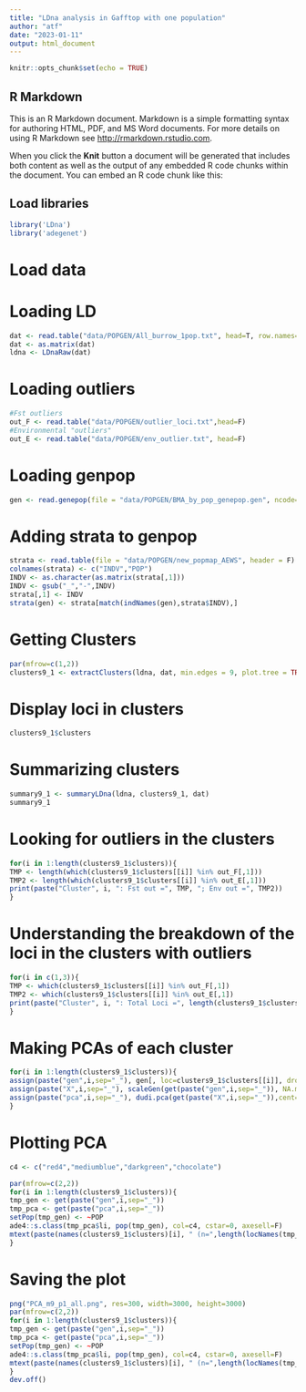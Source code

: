 ---
title: "LDna analysis in Gafftop with one population"
author: "atf"
date: "2023-01-11"
output: html_document
---

```{r setup, include=FALSE}
knitr::opts_chunk$set(echo = TRUE)
```

## R Markdown

This is an R Markdown document. Markdown is a simple formatting syntax for authoring HTML, PDF, and MS Word documents. For more details on using R Markdown see <http://rmarkdown.rstudio.com>.

When you click the **Knit** button a document will be generated that includes both content as well as the output of any embedded R code chunks within the document. You can embed an R code chunk like this:

## Load libraries

```{r}
library('LDna')
library('adegenet')
```

# Load data
# Loading LD
```{r}
dat <- read.table("data/POPGEN/All_burrow_1pop.txt", head=T, row.names=1)
dat <- as.matrix(dat)
ldna <- LDnaRaw(dat)
```

# Loading outliers
```{r}
#Fst outliers
out_F <- read.table("data/POPGEN/outlier_loci.txt",head=F)
#Environmental "outliers"
out_E <- read.table("data/POPGEN/env_outlier.txt", head=F)
```

# Loading genpop
```{r}
gen <- read.genepop(file = "data/POPGEN/BMA_by_pop_genepop.gen", ncode=3L, quiet = FALSE)
```

# Adding strata to genpop
```{r}
strata <- read.table(file = "data/POPGEN/new_popmap_AEWS", header = F)
colnames(strata) <- c("INDV","POP")
INDV <- as.character(as.matrix(strata[,1]))
INDV <- gsub("_","-",INDV)
strata[,1] <- INDV
strata(gen) <- strata[match(indNames(gen),strata$INDV),]
```

# Getting Clusters
```{r}
par(mfrow=c(1,2))
clusters9_1 <- extractClusters(ldna, dat, min.edges = 9, plot.tree = TRUE, extract=T, branch.traversal = F, rm.COC=T, phi=1)
```

# Display loci in clusters
```{r}
clusters9_1$clusters
```

# Summarizing clusters
```{r}
summary9_1 <- summaryLDna(ldna, clusters9_1, dat)
summary9_1
```

# Looking for outliers in the clusters
```{r}
for(i in 1:length(clusters9_1$clusters)){
TMP <- length(which(clusters9_1$clusters[[i]] %in% out_F[,1]))
TMP2 <- length(which(clusters9_1$clusters[[i]] %in% out_E[,1]))
print(paste("Cluster", i, ": Fst out =", TMP, "; Env out =", TMP2))
}
```

# Understanding the breakdown of the loci in the clusters with outliers
```{r}
for(i in c(1,3)){
TMP <- which(clusters9_1$clusters[[i]] %in% out_F[,1])
TMP2 <- which(clusters9_1$clusters[[i]] %in% out_E[,1])
print(paste("Cluster", i, ": Total Loci =", length(clusters9_1$clusters[[i]]), "; Outlier loci =", length(unique(c(TMP,TMP2))), "; Shared loci = ", sum(TMP %in% TMP2)))
}
```

# Making PCAs of each cluster
```{r}
for(i in 1:length(clusters9_1$clusters)){
assign(paste("gen",i,sep="_"), gen[, loc=clusters9_1$clusters[[i]], drop=T])
assign(paste("X",i,sep="_"), scaleGen(get(paste("gen",i,sep="_")), NA.method="mean", scale=F))
assign(paste("pca",i,sep="_"), dudi.pca(get(paste("X",i,sep="_")),cent=FALSE,scale=FALSE,scannf=FALSE,nf=5000))
}
```

# Plotting PCA
```{r}
c4 <- c("red4","mediumblue","darkgreen","chocolate")

par(mfrow=c(2,2))
for(i in 1:length(clusters9_1$clusters)){
tmp_gen <- get(paste("gen",i,sep="_"))
tmp_pca <- get(paste("pca",i,sep="_"))
setPop(tmp_gen) <- ~POP
ade4::s.class(tmp_pca$li, pop(tmp_gen), col=c4, cstar=0, axesell=F)
mtext(paste(names(clusters9_1$clusters)[i], " (n=",length(locNames(tmp_gen))," loci)", sep=""), 3, 2, adj = 0.95)
}
```

# Saving the plot
```{r}
png("PCA_m9_p1_all.png", res=300, width=3000, height=3000)
par(mfrow=c(2,2))
for(i in 1:length(clusters9_1$clusters)){
tmp_gen <- get(paste("gen",i,sep="_"))
tmp_pca <- get(paste("pca",i,sep="_"))
setPop(tmp_gen) <- ~POP
ade4::s.class(tmp_pca$li, pop(tmp_gen), col=c4, cstar=0, axesell=F)
mtext(paste(names(clusters9_1$clusters)[i], " (n=",length(locNames(tmp_gen))," loci)", sep=""), 3, 2, adj = 0.95)
}
dev.off()
```
